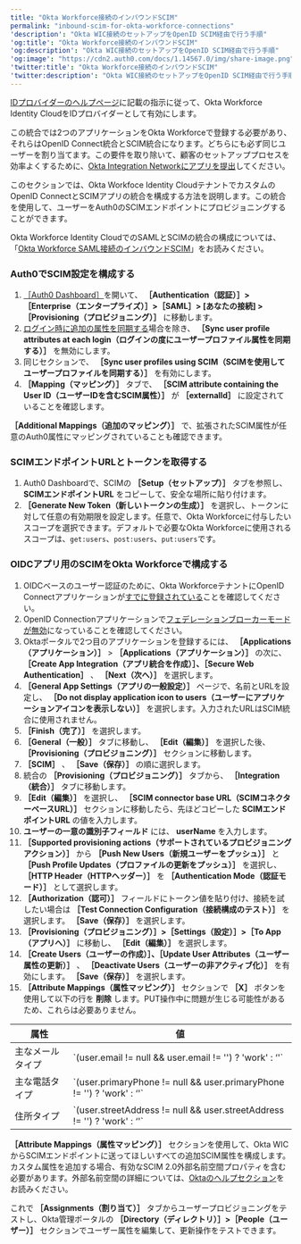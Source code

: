 ```yaml
---
title: "Okta Workforce接続のインバウンドSCIM"
permalink: "inbound-scim-for-okta-workforce-connections"
'description': "Okta WIC接続のセットアップをOpenID SCIM経由で行う手順"
'og:title': "Okta Workforce接続のインバウンドSCIM"
'og:description': "Okta WIC接続のセットアップをOpenID SCIM経由で行う手順"
'og:image': "https://cdn2.auth0.com/docs/1.14567.0/img/share-image.png"
'twitter:title': "Okta Workforce接続のインバウンドSCIM"
'twitter:description': "Okta WIC接続のセットアップをOpenID SCIM経由で行う手順"
---
```


<Card title="始める前に">

[IDプロバイダーのヘルプページ](/ja-jp/authenticate/identity-providers/enterprise-identity-providers/okta)に記載の指示に従って、Okta Workforce Identity CloudをIDプロバイダーとして有効にします。

この統合では2つのアプリケーションをOkta Workforceで登録する必要があり、それらはOpenID Connect統合とSCIM統合になります。どちらにも必ず同じユーザーを割り当てます。この要件を取り除いて、顧客のセットアッププロセスを効率よくするために、[Okta Integration Networkにアプリを提出](https://developer.okta.com/docs/guides/submit-app-overview/%20)してください。

</Card>

このセクションでは、Okta Workfoce Identity Cloudテナントでカスタムの<Tooltip data-tooltip-id="react-containers-DefinitionTooltip-0" href="/ja-jp/glossary?term=openid" tip="OpenID: アプリケーションがログイン情報を収集および保存することなくにユーザーのIDを検証できるようにする認証用のオープン標準。" cta="用語集の表示">OpenID</Tooltip> ConnectとSCIMアプリの統合を構成する方法を説明します。この統合を使用して、ユーザーをAuth0のSCIMエンドポイントにプロビジョニングすることができます。

Okta Workforce Identity Cloudでの<Tooltip data-tooltip-id="react-containers-DefinitionTooltip-1" href="/ja-jp/glossary?term=security-assertion-markup-language" tip="Security Assertion Markup Language（SAML）: パスワードなしに二者間で認証情報を交換できる標準化プロトコル。" cta="用語集の表示">SAML</Tooltip>とSCIMの統合の構成については、「[Okta Workforce SAML接続のインバウンドSCIM](/ja-jp/authenticate/protocols/scim/inbound-scim-for-okta-workforce-saml-connections)」をお読みください。

### Auth0でSCIM設定を構成する

1. [［Auth0 Dashboard］](https://manage.auth0.com/#/)を開いて、 **［Authentication（認証）］>［Enterprise（エンタープライズ）］>［SAML］> [あなたの接続] >［Provisioning（プロビジョニング）］** に移動します。
2. [ログイン時に追加の属性を同期する](/ja-jp/authenticate/protocols/scim/configure-inbound-scim)場合を除き、 **［Sync user profile attributes at each login（ログインの度にユーザープロファイル属性を同期する）］** を無効にします。
3. 同じセクションで、 **［Sync user profiles using SCIM（SCIMを使用してユーザープロファイルを同期する）］** を有効にします。
4. **［Mapping（マッピング）］** タブで、 **［SCIM attribute containing the User ID（ユーザーIDを含むSCIM属性）］** が **［externalId］** に設定されていることを確認します。

**［Additional Mappings（追加のマッピング）］** で、拡張されたSCIM属性が任意のAuth0属性にマッピングされていることも確認できます。

### SCIMエンドポイントURLとトークンを取得する

1. Auth0 Dashboardで、SCIMの **［Setup（セットアップ）］** タブを参照し、 **SCIMエンドポイントURL** をコピーして、安全な場所に貼り付けます。
2. **［Generate New Token（新しいトークンの生成）］** を選択し、トークンに対して任意の有効期限を設定します。任意で、Okta Workforceに付与したいスコープを選択できます。デフォルトで必要なOkta Workforceに使用されるスコープは、`get:users`、`post:users`、`put:users`です。

### OIDCアプリ用のSCIMをOkta Workforceで構成する

1. OIDCベースのユーザー認証のために、Okta WorkforceテナントにOpenID Connectアプリケーションが[すでに登録されている](https://help.okta.com/en-us/content/topics/apps/apps_app_integration_wizard_oidc.htm)ことを確認してください。
2. OpenID Connectionアプリケーションで[フェデレーションブローカーモードが無効](https://help.okta.com/en-us/content/topics/apps/apps-fbm-main.htm)になっていることを確認してください。
3. Oktaポータルで2つ目のアプリケーションを登録するには、 **［Applications（アプリケーション）］** > **［Applications（アプリケーション）］** の次に、 **［Create App Integration（アプリ統合を作成）］、［Secure Web Authentication］** 、 **［Next（次へ）］** を選択します。
4. **［General App Settings（アプリの一般設定）］** ページで、名前とURLを設定し、 **［Do not display application icon to users（ユーザーにアプリケーションアイコンを表示しない）］** を選択します。入力されたURLはSCIM統合に使用されません。
5. **［Finish（完了）］** を選択します。
6. **［General（一般）］** タブに移動し、 **［Edit（編集）］** を選択した後、 **［Provisioning（プロビジョニング）］** セクションに移動します。
7. **［SCIM］** 、 **［Save（保存）］** の順に選択します。
8. 統合の **［Provisioning（プロビジョニング）］** タブから、 **［Integration（統合）］** タブに移動します。
9. **［Edit（編集）］** を選択し、 **［SCIM connector base URL（SCIMコネクターベースURL）］** セクションに移動したら、先ほどコピーした **SCIMエンドポイントURL** の値を入力します。
10. **ユーザーの一意の識別子フィールド** には、 **userName** を入力します。
11. **［Supported provisioning actions（サポートされているプロビジョニングアクション）］** から **［Push New Users（新規ユーザーをプッシュ）］** と **［Push Profile Updates（プロファイルの更新をプッシュ）］** を選択し、 **［HTTP Header（HTTPヘッダー）］** を **［Authentication Mode（認証モード）］** として選択します。
12. **［Authorization（認可）］** フィールドにトークン値を貼り付け、接続を試したい場合は **［Test Connection Configuration（接続構成のテスト）］** を選択します。 **［Save（保存）］** を選択します。
13. **［Provisioning（プロビジョニング）］>［Settings（設定）］>［To App（アプリへ）］** に移動し、 **［Edit（編集）］** を選択します。
14. **［Create Users（ユーザーの作成）］、［Update User Attributes（ユーザー属性の更新）］** 、 **［Deactivate Users（ユーザーの非アクティブ化）］** を有効にします。 **［Save（保存）］** を選択します。
15. **［Attribute Mappings（属性マッピング）］** セクションで **［X］** ボタンを使用して以下の行を **削除** します。PUT操作中に問題が生じる可能性があるため、これらは必要ありません。

<table class="table"><thead>
<tr>
<th>属性</th>
<th>値</th>
</tr>
</thead>
<tbody>
<tr>
<td>主なメールタイプ</td>
<td>`(user.email != null &amp;&amp; user.email != '') ? 'work' : ‘'`</td>
</tr>
<tr>
<td>主な電話タイプ</td>
<td>`(user.primaryPhone != null &amp;&amp; user.primaryPhone != '') ? 'work' : ‘'`</td>
</tr>
<tr>
<td>住所タイプ</td>
<td>`(user.streetAddress != null &amp;&amp; user.streetAddress != '') ? 'work' : ‘'`</td>
</tr>
</tbody>
</table>

**［Attribute Mappings（属性マッピング）］** セクションを使用して、Okta WICからSCIMエンドポイントに送ってほしいすべての追加SCIM属性を構成します。カスタム属性を追加する場合、有効なSCIM 2.0外部名前空間プロパティを含む必要があります。外部名前空間の詳細については、[Oktaのヘルプセクション](https://support.okta.com/help/s/article/Receiving-Invalid-externalNamespace-task-error-when-assigning-a-user-to-a-SCIMenabled-application)をお読みください。

これで **［Assignments（割り当て）］** タブからユーザープロビジョニングをテストし、Okta管理ポータルの **［Directory（ディレクトリ）］>［People（ユーザー）］** セクションでユーザー属性を編集して、更新操作をテストできます。